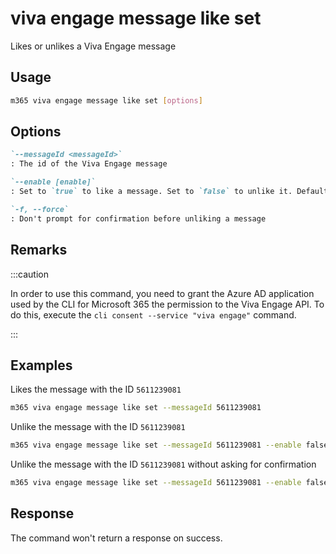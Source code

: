 
# viva engage message like set

Likes or unlikes a Viva Engage message

## Usage

```sh
m365 viva engage message like set [options]
```

## Options

```md definition-list
`--messageId <messageId>`
: The id of the Viva Engage message

`--enable [enable]`
: Set to `true` to like a message. Set to `false` to unlike it. Default `true`

`-f, --force`
: Don't prompt for confirmation before unliking a message
```

<Global />

## Remarks

:::caution

In order to use this command, you need to grant the Azure AD application used by the CLI for Microsoft 365 the permission to the Viva Engage API. To do this, execute the `cli consent --service "viva engage"` command.

:::

## Examples

Likes the message with the ID `5611239081`

```sh
m365 viva engage message like set --messageId 5611239081
```

Unlike the message with the ID `5611239081`

```sh
m365 viva engage message like set --messageId 5611239081 --enable false
```

Unlike the message with the ID `5611239081` without asking for confirmation

```sh
m365 viva engage message like set --messageId 5611239081 --enable false --force
```

## Response

The command won't return a response on success.

